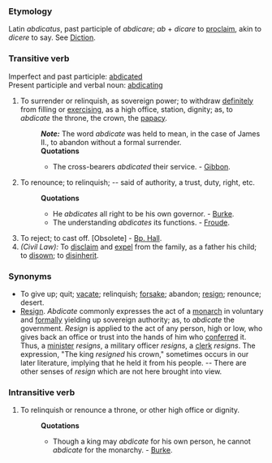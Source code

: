 ===Etymology===
Latin ''abdicatus'', past participle of ''abdicare''; ''ab'' + ''dicare'' to [[proclaim]], akin to ''dicere'' to say. See [[Diction]].
===Transitive verb===
Imperfect and past participle: [[abdicated]]<br>
Present participle and verbal noun: [[abdicating]]
#To surrender or relinquish, as sovereign power; to withdraw [[definitely]] from filling or [[exercising]], as a high office, station, dignity; as, to ''abdicate'' the throne, the crown, the [[papacy]].
#:'''''Note:''''' The word ''abdicate'' was held to mean, in the case of James II., to abandon without a formal surrender.
#:'''Quotations'''
#:*The cross-bearers ''abdicated'' their service. - [[Gibbon]].
#To renounce; to relinquish; -- said of authority, a trust, duty, right, etc.
#:'''Quotations'''
#:*He ''abdicates'' all right to be his own governor. - [[Burke]].
#:*The understanding ''abdicates'' its functions. - [[Froude]].
#To reject; to cast off. [Obsolete] - [[Bp. Hall]].
#''(Civil Law):'' To [[disclaim]] and [[expel]] from the family, as a father his child; to [[disown]]; to [[disinherit]].
===Synonyms===
*To give up; quit; [[vacate]]; relinquish; [[forsake]]; abandon; [[resign]]; renounce; desert.
*[[Resign]]. ''Abdicate'' commonly expresses the act of a [[monarch]] in voluntary and [[formally]] yielding up sovereign authority; as, to ''abdicate'' the government. ''Resign'' is applied to the act of any person, high or low, who gives back an office or trust into the hands of him who [[conferred]] it. Thus, a [[minister]] ''resigns'', a military officer ''resigns'', a [[clerk]] ''resigns''. The expression, "The king ''resigned'' his crown," sometimes occurs in our later literature, implying that he held it from his people. -- There are other senses of ''resign'' which are not here brought into view.
===Intransitive verb===
#To relinquish or renounce a throne, or other high office or dignity.
#:'''Quotations'''
#:*Though a king may ''abdicate'' for his own person, he cannot ''abdicate'' for the monarchy. - [[Burke]].